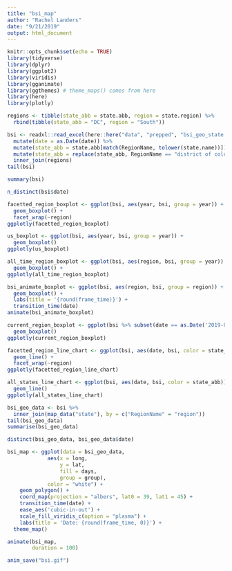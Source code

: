 ```yaml
---
title: "bsi_map"
author: "Rachel Landers"
date: "9/21/2019"
output: html_document
---
```


```r
knitr::opts_chunk$set(echo = TRUE)
library(tidyverse)
library(dplyr)
library(ggplot2)
library(viridis)
library(gganimate)
library(ggthemes) # theme_maps() comes from here
library(here)
library(plotly)
```
```r
regions <- tibble(state_abb = state.abb, region = state.region) %>% 
  rbind(tibble(state_abb = "DC", region = "South"))
```
```r
bsi <- readxl::read_excel(here::here("data", "prepped", "bsi_geo_state.xlsx")) %>% 
  mutate(date = as.Date(date)) %>% 
  mutate(state_abb = state.abb[match(RegionName, tolower(state.name))]) %>% 
  mutate(state_abb = replace(state_abb, RegionName == "district of columbia", "DC")) %>% 
  inner_join(regions)
tail(bsi)
```


```r
summary(bsi)
```
```r
n_distinct(bsi$date)
```
```r
facetted_region_boxplot <- ggplot(bsi, aes(year, bsi, group = year)) +
  geom_boxplot() + 
  facet_wrap(~region)
ggplotly(facetted_region_boxplot)
```

```r
us_boxplot <- ggplot(bsi, aes(year, bsi, group = year)) +
  geom_boxplot()
ggplotly(us_boxplot)
```
```r
all_time_region_boxplot <- ggplot(bsi, aes(region, bsi, group = year)) +
  geom_boxplot() +
ggplotly(all_time_region_boxplot)
```
```r
bsi_animate_boxplot <- ggplot(bsi, aes(region, bsi, group = region)) +
  geom_boxplot() +
  labs(title = '{round(frame_time)}') +
  transition_time(date)
animate(bsi_animate_boxplot)
```

```r
current_region_boxplot <- ggplot(bsi %>% subset(date == as.Date('2019-08-01')), aes(region, bsi, group = year)) +
  geom_boxplot()
ggplotly(current_region_boxplot)
```
```r
facetted_region_line_chart <- ggplot(bsi, aes(date, bsi, color = state_abb)) +
  geom_line() +
  facet_wrap(~region)
ggplotly(facetted_region_line_chart)
```
```r
all_states_line_chart <- ggplot(bsi, aes(date, bsi, color = state_abb)) +
  geom_line() 
ggplotly(all_states_line_chart)
```

```r
bsi_geo_data <- bsi %>%
  inner_join(map_data("state"), by = c("RegionName" = "region"))
tail(bsi_geo_data)
summarise(bsi_geo_data)
```
```r
distinct(bsi_geo_data, bsi_geo_data$date)
```

```r
bsi_map <- ggplot(data = bsi_geo_data, 
             aes(x = long, 
                 y = lat,
                 fill = days,
                 group = group),
             color = "white") +
    geom_polygon() +
    coord_map(projection = "albers", lat0 = 39, lat1 = 45) +
    transition_time(date) +
    ease_aes('cubic-in-out') +
    scale_fill_viridis_c(option = "plasma") + 
    labs(title = 'Date: {round(frame_time, 0)}') +
  theme_map()
```
```r
animate(bsi_map,
        duration = 100) 

```


```r
anim_save("bsi.gif")
```
